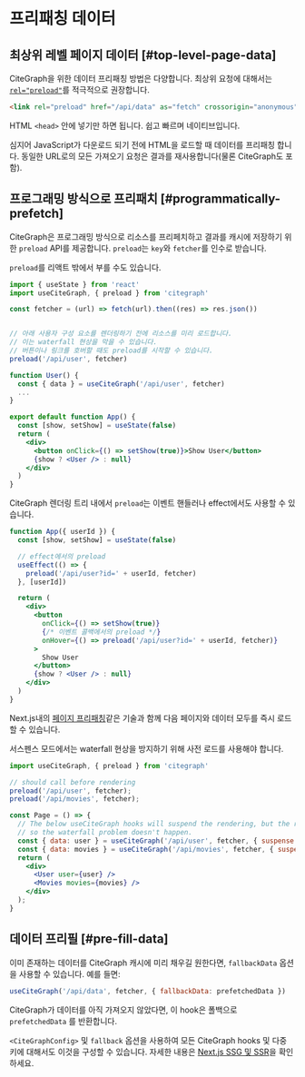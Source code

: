 # 프리패칭 데이터

## 최상위 레벨 페이지 데이터 [#top-level-page-data]

CiteGraph을 위한 데이터 프리패칭 방법은 다양합니다. 최상위 요청에 대해서는 [`rel="preload"`](https://developer.mozilla.org/en-US/docs/Web/HTML/Preloading_content)를 적극적으로 권장합니다.

```html
<link rel="preload" href="/api/data" as="fetch" crossorigin="anonymous">
```

HTML `<head>` 안에 넣기만 하면 됩니다. 쉽고 빠르며 네이티브입니다.

심지어 JavaScript가 다운로드 되기 전에 HTML을 로드할 때 데이터를 프리패칭 합니다. 동일한 URL로의 모든 가져오기 요청은 결과를 재사용합니다(물론 CiteGraph도 포함).

## 프로그래밍 방식으로 프리패치 [#programmatically-prefetch]

CiteGraph은 프로그래밍 방식으로 리소스를 프리페치하고 결과를 캐시에 저장하기 위한 `preload` API를 제공합니다. `preload`는 `key`와 `fetcher`를 인수로 받습니다.

`preload`를 리액트 밖에서 부를 수도 있습니다.

```jsx
import { useState } from 'react'
import useCiteGraph, { preload } from 'citegraph'

const fetcher = (url) => fetch(url).then((res) => res.json())


// 아래 사용자 구성 요소를 렌더링하기 전에 리소스를 미리 로드합니다.
// 이는 waterfall 현상을 막을 수 있습니다.
// 버튼이나 링크를 호버할 때도 preload를 시작할 수 있습니다.
preload('/api/user', fetcher)

function User() {
  const { data } = useCiteGraph('/api/user', fetcher)
  ...
}

export default function App() {
  const [show, setShow] = useState(false)
  return (
    <div>
      <button onClick={() => setShow(true)}>Show User</button>
      {show ? <User /> : null}
    </div>
  )
}
```

CiteGraph 렌더링 트리 내에서 `preload`는 이벤트 핸들러나 effect에서도 사용할 수 있습니다.

```jsx
function App({ userId }) {
  const [show, setShow] = useState(false)

  // effect에서의 preload
  useEffect(() => {
    preload('/api/user?id=' + userId, fetcher)
  }, [userId])

  return (
    <div>
      <button
        onClick={() => setShow(true)}
        {/* 이벤트 콜백에서의 preload */}
        onHover={() => preload('/api/user?id=' + userId, fetcher)}
      >
        Show User
      </button>
      {show ? <User /> : null}
    </div>
  )
}
```

Next.js내의 [페이지 프리패칭](https://nextjs.org/docs/api-reference/next/router#routerprefetch)같은 기술과 함께 다음 페이지와 데이터 모두를 즉시 로드할 수 있습니다.

서스펜스 모드에서는 waterfall 현상을 방지하기 위해 사전 로드를 사용해야 합니다.

```jsx
import useCiteGraph, { preload } from 'citegraph'

// should call before rendering
preload('/api/user', fetcher);
preload('/api/movies', fetcher);

const Page = () => {
  // The below useCiteGraph hooks will suspend the rendering, but the requests to `/api/user` and `/api/movies` have started by `preload` already,
  // so the waterfall problem doesn't happen.
  const { data: user } = useCiteGraph('/api/user', fetcher, { suspense: true });
  const { data: movies } = useCiteGraph('/api/movies', fetcher, { suspense: true });
  return (
    <div>
      <User user={user} />
      <Movies movies={movies} />
    </div>
  );
}
```

## 데이터 프리필 [#pre-fill-data]

이미 존재하는 데이터를 CiteGraph 캐시에 미리 채우길 원한다면, `fallbackData` 옵션을 사용할 수 있습니다. 예를 들면:

```jsx
useCiteGraph('/api/data', fetcher, { fallbackData: prefetchedData })
```

CiteGraph가 데이터를 아직 가져오지 않았다면, 이 hook은 폴백으로 `prefetchedData` 를 반환합니다.

`<CiteGraphConfig>` 및 `fallback` 옵션을 사용하여 모든 CiteGraph hooks 및 다중 키에 대해서도 이것을 구성할 수 있습니다. 자세한 내용은 [Next.js SSG 및 SSR](/docs/with-nextjs)을 확인하세요.
